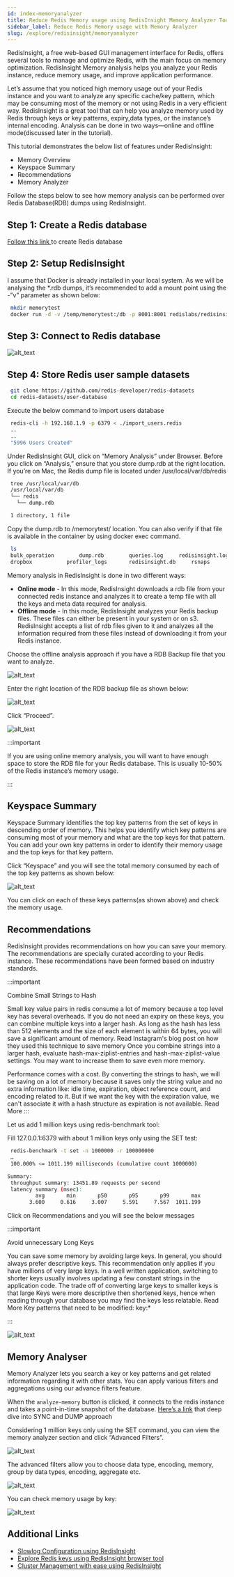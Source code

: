```yaml
---
id: index-memoryanalyzer
title: Reduce Redis Memory usage using RedisInsight Memory Analyzer Tool
sidebar_label: Reduce Redis Memory usage with Memory Analyzer 
slug: /explore/redisinsight/memoryanalyzer
---
```



RedisInsight, a free web-based GUI management interface for Redis, offers several tools to manage and optimize Redis, with the main focus on memory optimization. RedisInsight Memory analysis helps you analyze your Redis instance, reduce memory usage, and improve application performance.


Let’s assume that you noticed high memory usage out of your Redis instance and you want to analyze any specific cache/key pattern, which may be consuming most of the memory or not using Redis in a very efficient way. RedisInsight is a great tool that can help you analyze memory used by Redis through  keys or key patterns, expiry,data types, or the instance’s internal encoding. Analysis can be done in two ways—online and offline mode(discussed later in the tutorial).


This tutorial demonstrates the below list of features under RedisInsight:



-   Memory Overview
-   Keyspace Summary
-   Recommendations
-   Memory Analyzer

Follow the steps below to see how memory analysis can be performed over Redis Database(RDB) dumps using RedisInsight.

## Step 1: Create a Redis database 

[Follow this link ](https://developer.redislabs.com/create)to create Redis database

## Step 2: Setup RedisInsight

I assume that Docker is already installed in your local system.
As we will be analysing the *.rdb dumps, it’s recommended to add a mount point using the -”v” parameter as shown below:


 ```bash
  mkdir memorytest
  docker run -d -v /temp/memorytest:/db -p 8001:8001 redislabs/redisinsight:latest
 ```


## Step 3: Connect to Redis database



![alt_text](images/image2.png "image_tooltip")


## Step 4: Store Redis user sample datasets


 ```bash
  git clone https://github.com/redis-developer/redis-datasets
  cd redis-datasets/user-database
 ```


Execute the below command to import users database


 ```bash
  redis-cli -h 192.168.1.9 -p 6379 < ./import_users.redis
  ..
  ..
  "5996 Users Created"
 ```


Under RedisInsight GUI, click on “Memory Analysis” under Browser.
Before you click on “Analysis,” ensure that you store dump.rdb at the right location.
If you’re on Mac, the Redis dump file is located under /usr/local/var/db/redis



 ```bash
  tree /usr/local/var/db 
  /usr/local/var/db
  └── redis
    └── dump.rdb

  1 directory, 1 file

 ```


Copy the dump.rdb to /memorytest/ location. You can also verify if that file is available in the container by using docker exec command.


 ```bash
  ls
  bulk_operation		dump.rdb		queries.log		redisinsight.log
  dropbox			profiler_logs		redisinsight.db		rsnaps
 ```


Memory analysis in RedisInsight is done in two different ways:



-  **Online mode** - In this mode, RedisInsight downloads a rdb file from your connected redis instance and analyzes it to create a temp file with all the keys and meta data required for analysis. 
-  **Offline mode** - In this mode, RedisInsight analyzes your Redis backup files. These files can either be present in your system or on s3. RedisInsight accepts a list of rdb files given to it and analyzes all the information required from these files instead of downloading it from your Redis instance. 

Choose the offline analysis approach if you have a RDB Backup file that you want to analyze. 





![alt_text](images/image4.png "image_tooltip")


Enter the right location of the RDB backup file as shown below:





![alt_text](images/image5.png "image_tooltip")


Click “Proceed”.



![alt_text](images/image6.png "image_tooltip")


:::important

If you are using online memory analysis, you will want to have enough space to store the RDB file for your Redis database. This is usually 10-50% of the Redis instance’s memory usage.

:::

## Keyspace Summary

Keyspace Summary identifies the top key patterns from the set of keys in descending order of memory. This helps you identify which key patterns are consuming most of your memory and what are the top keys for that pattern. You can add your own key patterns in order to identify their memory usage and the top keys for that key pattern.

Click “Keyspace” and you will see the total memory consumed by each of the top key patterns as shown below:





![alt_text](images/image7.png "image_tooltip")


You can click on each of these keys patterns(as shown above) and check the memory usage.






## Recommendations

RedisInsight provides recommendations on how you can save your memory. The recommendations are specially curated according to your Redis instance. These recommendations have been formed based on industry standards.





:::important

Combine Small Strings to Hash

Small key value pairs in redis consume a lot of memory because a top level key has several overheads. If you do not need an expiry on these keys, you can combine multiple keys into a larger hash. As long as the hash has less than 512 elements and the size of each element is within 64 bytes, you will save a significant amount of memory.
Read Instagram's blog post on how they used this technique to save memory
Once you combine strings into a larger hash, evaluate hash-max-ziplist-entries and hash-max-ziplist-value settings. You may want to increase them to save even more memory.

Performance comes with a cost. By converting the strings to hash, we will be saving on a lot of memory because it saves only the string value and no extra information like: idle time, expiration, object reference count, and encoding related to it. But if we want the key with the expiration value, we can't associate it with a hash structure as expiration is not available. Read More
:::


Let us add 1 million keys using redis-benchmark tool:

Fill 127.0.0.1:6379 with about 1 million keys only using the SET test:


 ```bash
  redis-benchmark -t set -n 1000000 -r 100000000
  …
  100.000% <= 1011.199 milliseconds (cumulative count 1000000)

 Summary:
  throughput summary: 13451.89 requests per second
  latency summary (msec):
          avg       min       p50       p95       p99       max
        3.600     0.616     3.007     5.591     7.567  1011.199

 ```


Click on Recommendations and you will see the below messages


:::important

Avoid unnecessary Long Keys 

You can save some memory by avoiding large keys. In general, you should always prefer descriptive keys. This recommendation only applies if you have millions of very large keys. In a well written application, switching to shorter keys usually involves updating a few constant strings in the application code.
The trade off of converting large keys to smaller keys is that large Keys were more descriptive then shortened keys, hence when reading through your database you may find the keys less relatable. Read More
Key patterns that need to be modified:
key:*

:::






![alt_text](images/image11.png "image_tooltip")


## Memory Analyser

Memory Analyzer lets you search a key or key patterns and get related information regarding it with other stats. You can apply various filters and aggregations using our advance filters feature.

When the `analyze-memory` button is clicked, it connects to the redis instance and takes a point-in-time snapshot of the database. [Here’s a link](https://docs.redislabs.com/latest/ri/using-redisinsight/memory-analysis/#how-memory-analysis-works) that deep dive into SYNC and DUMP approach

Considering 1 million keys only using the SET command, you can view the memory analyzer section and click “Advanced Filters”.



![alt_text](images/image13.png "image_tooltip")



The advanced filters allow you to choose data type, encoding, memory, group by data types, encoding, aggregate etc.


![alt_text](images/image14.png "image_tooltip")

You can check memory usage by key:

![alt_text](images/image15.png "image_tooltip")



## Additional Links

- [Slowlog Configuration using RedisInsight](/explore/redisinsight/slowlog)
- [Explore Redis keys using RedisInsight browser tool](/explore/redisinsight/browser)
- [Cluster Management with ease using RedisInsight](/explore/redisinsight/cluster)





